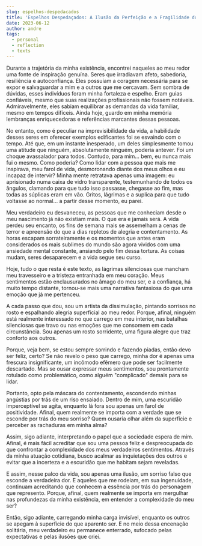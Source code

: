 ```yaml
---
slug: espelhos-despedacados
title: 'Espelhos Despedaçados: A Ilusão da Perfeição e a Fragilidade dos Heróis'
date: 2023-06-12
author: andre
tags:
  - personal
  - reflection
  - texts
---
```


Durante a trajetória da minha existência, encontrei naqueles ao meu redor uma fonte de inspiração genuína. Seres que irradiavam afeto, sabedoria, resiliência e autoconfiança. Eles possuíam a coragem necessária para se expor e salvaguardar a mim e a outros que me cercavam. Sem sombra de dúvidas, esses indivíduos foram minha fortaleza e espelho. Eram guias confiáveis, mesmo que suas realizações profissionais não fossem notáveis. Admiravelmente, eles sabiam equilibrar as demandas da vida familiar, mesmo em tempos difíceis. Ainda hoje, guardo em minha memória lembranças enriquecedoras e referências marcantes dessas pessoas.

No entanto, como é peculiar na imprevisibilidade da vida, a habilidade desses seres em oferecer exemplos edificantes foi se esvaindo com o tempo. Até que, em um instante inesperado, um deles simplesmente tomou uma atitude que ninguém, absolutamente ninguém, poderia antever. Foi um choque avassalador para todos. Contudo, para mim... bem, eu nunca mais fui o mesmo. Como poderia? Como lidar com a pessoa que mais me inspirava, meu farol de vida, desmoronando diante dos meus olhos e eu incapaz de intervir? Minha mente retratava apenas uma imagem: eu aprisionado numa caixa de vidro transparente, testemunhando de todos os ângulos, clamando para que tudo isso passasse, chegasse ao fim, mas todas as súplicas eram em vão. Gritos, lágrimas e a suplica para que tudo voltasse ao normal... a partir desse momento, eu parei.

Meu verdadeiro eu desvaneceu, as pessoas que me conheciam desde o meu nascimento já não existiam mais. O que era e jamais será. A vida perdeu seu encanto, os fins de semana mais se assemelham a cenas de terror e apreensão do que a dias repletos de alegria e contentamento. As horas escapam sorrateiramente e os momentos que antes eram considerados os mais sublimes do mundo são agora vividos com uma ansiedade mental constante, ansiando pelo fim dessa tortura. As coisas mudam, seres desaparecem e a vida segue seu curso.

Hoje, tudo o que resta é este texto, as lágrimas silenciosas que mancham meu travesseiro e a tristeza entranhada em meu coração. Meus sentimentos estão enclausurados no âmago do meu ser, e a confiança, há muito tempo distante, tornou-se mais uma narrativa fantasiosa do que uma emoção que já me pertenceu.

A cada passo que dou, sou um artista da dissimulação, pintando sorrisos no rosto e espalhando alegria superficial ao meu redor. Porque, afinal, ninguém está realmente interessado no que carrego em meu interior, nas batalhas silenciosas que travo ou nas emoções que me consomem em cada circunstância. Sou apenas um rosto sorridente, uma figura alegre que traz conforto aos outros.

Porque, veja bem, se estou sempre sorrindo e fazendo piadas, então devo ser feliz, certo? Se não revelo o peso que carrego, minha dor é apenas uma frescura insignificante, um incômodo efêmero que pode ser facilmente descartado. Mas se ousar expressar meus sentimentos, sou prontamente rotulado como problemático, como alguém "complicado" demais para se lidar.

Portanto, opto pela máscara do contentamento, escondendo minhas angústias por trás de um riso ensaiado. Dentro de mim, uma escuridão imperceptível se agita, enquanto lá fora sou apenas um farol de positividade. Afinal, quem realmente se importa com a verdade que se esconde por trás do meu sorriso? Quem ousaria olhar além da superfície e perceber as rachaduras em minha alma?

Assim, sigo adiante, interpretando o papel que a sociedade espera de mim. Afinal, é mais fácil acreditar que sou uma pessoa feliz e despreocupada do que confrontar a complexidade dos meus verdadeiros sentimentos. Através da minha atuação cotidiana, busco acalmar as inquietações dos outros e evitar que a incerteza e a escuridão que me habitam sejam reveladas.

E assim, nesse palco da vida, sou apenas uma ilusão, um sorriso falso que esconde a verdadeira dor. E aqueles que me rodeiam, em sua ingenuidade, continuam acreditando que conhecem a essência por trás do personagem que represento. Porque, afinal, quem realmente se importa em mergulhar nas profundezas da minha existência, em entender a complexidade do meu ser?

Então, sigo adiante, carregando minha carga invisível, enquanto os outros se apegam à superfície do que aparento ser. E no meio dessa encenação solitária, meu verdadeiro eu permanece enterrado, sufocado pelas expectativas e pelas ilusões que criei.
